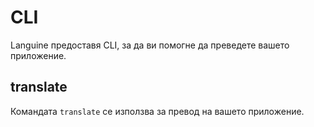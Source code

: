 # CLI

Languine предоставя CLI, за да ви помогне да преведете вашето приложение.

## translate

Командата `translate` се използва за превод на вашето приложение.

